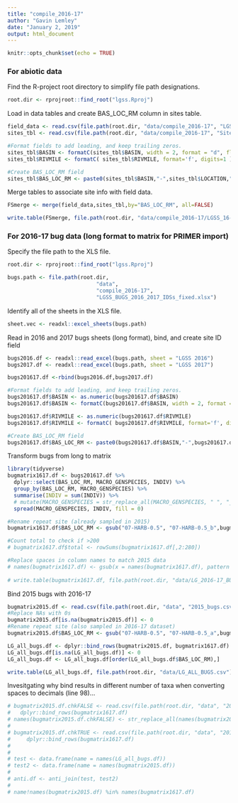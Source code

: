 ```yaml
---
title: "compile_2016-17"
author: "Gavin Lemley"
date: "January 2, 2019"
output: html_document
---
```


```r
knitr::opts_chunk$set(echo = TRUE)
```

### For abiotic data ###
Find the R-project root directory to simplify file path designations.
```r
root.dir <- rprojroot::find_root("lgss.Rproj")
```

Load in data tables and create BAS_LOC_RM column in sites table.
```r

field_data <- read.csv(file.path(root.dir, "data/compile_2016-17", "LGSS_field_2016_2017.csv"))
sites_tbl <- read.csv(file.path(root.dir, "data/compile_2016-17", "Sites_DiUpdated_2018-12-17.csv"))

#Format fields to add leading, and keep trailing zeros.
sites_tbl$BASIN <- formatC(sites_tbl$BASIN, width = 2, format = "d", flag = "0")
sites_tbl$RIVMILE <- formatC( sites_tbl$RIVMILE, format='f', digits=1 )

#Create BAS_LOC_RM field
sites_tbl$BAS_LOC_RM <- paste0(sites_tbl$BASIN,"-",sites_tbl$LOCATION,"-",sites_tbl$RIVMILE)

```

Merge tables to associate site info with field data.
```r
FSmerge <- merge(field_data,sites_tbl,by="BAS_LOC_RM", all=FALSE)

```

```r
write.table(FSmerge, file.path(root.dir, "data/compile_2016-17/LGSS_16-17_field-Sites_merge.csv"),sep=",", row.names = FALSE)

```

### For 2016-17 bug data (long format to matrix for PRIMER import) ###

Specify the file path to the XLS file.
```r
root.dir <- rprojroot::find_root("lgss.Rproj")

bugs.path <- file.path(root.dir,
                            "data",
                            "compile_2016-17",
                            "LGSS_BUGS_2016_2017_IDSs_fixed.xlsx")
```

Identify all of the sheets in the XLS file.
```r
sheet.vec <- readxl::excel_sheets(bugs.path)
```

Read in 2016 and 2017 bugs sheets (long format), bind, and create site ID field
```r
bugs2016.df <- readxl::read_excel(bugs.path, sheet = "LGSS 2016")
bugs2017.df <- readxl::read_excel(bugs.path, sheet = "LGSS 2017")

bugs201617.df <-rbind(bugs2016.df,bugs2017.df)

#Format fields to add leading, and keep trailing zeros.
bugs201617.df$BASIN <- as.numeric(bugs201617.df$BASIN)
bugs201617.df$BASIN <- formatC(bugs201617.df$BASIN, width = 2, format = "d", flag = "0")

bugs201617.df$RIVMILE <- as.numeric(bugs201617.df$RIVMILE)
bugs201617.df$RIVMILE <- formatC( bugs201617.df$RIVMILE, format='f', digits=1 )

#Create BAS_LOC_RM field
bugs201617.df$BAS_LOC_RM <- paste0(bugs201617.df$BASIN,"-",bugs201617.df$LOCATION,"-",bugs201617.df$RIVMILE)


```

Transform bugs from long to matrix
```r
library(tidyverse)
bugmatrix1617.df <- bugs201617.df %>% 
  dplyr::select(BAS_LOC_RM, MACRO_GENSPECIES, INDIV) %>% 
  group_by(BAS_LOC_RM, MACRO_GENSPECIES) %>% 
  summarise(INDIV = sum(INDIV)) %>% 
  # mutate(MACRO_GENSPECIES = str_replace_all(MACRO_GENSPECIES, " ", "_")) %>% 
  spread(MACRO_GENSPECIES, INDIV, fill = 0)

#Rename repeat site (already sampled in 2015)
bugmatrix1617.df$BAS_LOC_RM <- gsub("07-HARB-0.5", "07-HARB-0.5_b",bugmatrix1617.df$BAS_LOC_RM)

#Count total to check if >200
# bugmatrix1617.df$total <- rowSums(bugmatrix1617.df[,2:280])

#Replace spaces in column names to match 2015 data
# names(bugmatrix1617.df) <- gsub(x = names(bugmatrix1617.df), pattern = "\\ ", replacement = ".")
  
# write.table(bugmatrix1617.df, file.path(root.dir, "data/LG_2016-17_BUGS.csv"),sep=",", row.names = FALSE)


```

Bind 2015 bugs with 2016-17
```r
bugmatrix2015.df <- read.csv(file.path(root.dir, "data", "2015_bugs.csv"), stringsAsFactors = FALSE, check.names = FALSE)
#Replace NAs with 0s
bugmatrix2015.df[is.na(bugmatrix2015.df)] <- 0
#Rename repeat site (also sampled in 2016-17 dataset)
bugmatrix2015.df$BAS_LOC_RM <- gsub("07-HARB-0.5", "07-HARB-0.5_a",bugmatrix2015.df$BAS_LOC_RM)

LG_all_bugs.df <- dplyr::bind_rows(bugmatrix2015.df, bugmatrix1617.df)
LG_all_bugs.df[is.na(LG_all_bugs.df)] <- 0
LG_all_bugs.df <- LG_all_bugs.df[order(LG_all_bugs.df$BAS_LOC_RM),] 

write.table(LG_all_bugs.df, file.path(root.dir, "data/LG_ALL_BUGS.csv"),sep=",", row.names = FALSE)

```

Invesitgating why bind results in different number of taxa when converting spaces to decimals (line 98)... 
```r
# bugmatrix2015.df.chkFALSE <- read.csv(file.path(root.dir, "data", "2015_bugs.csv"), check.names = FALSE) %>% 
#   dplyr::bind_rows(bugmatrix1617.df)
# names(bugmatrix2015.df.chkFALSE) <- str_replace_all(names(bugmatrix2015.df.chkFALSE), " ", "_")
# 
# bugmatrix2015.df.chkTRUE <- read.csv(file.path(root.dir, "data", "2015_bugs.csv"), check.names = TRUE) %>% 
#     dplyr::bind_rows(bugmatrix1617.df)
# 
# 
# test <- data.frame(name = names(LG_all_bugs.df))
# test2 <- data.frame(name = names(bugmatrix2015.df))
# 
# anti.df <- anti_join(test, test2)
# 
# name!names(bugmatrix2015.df) %in% names(bugmatrix1617.df)
```

